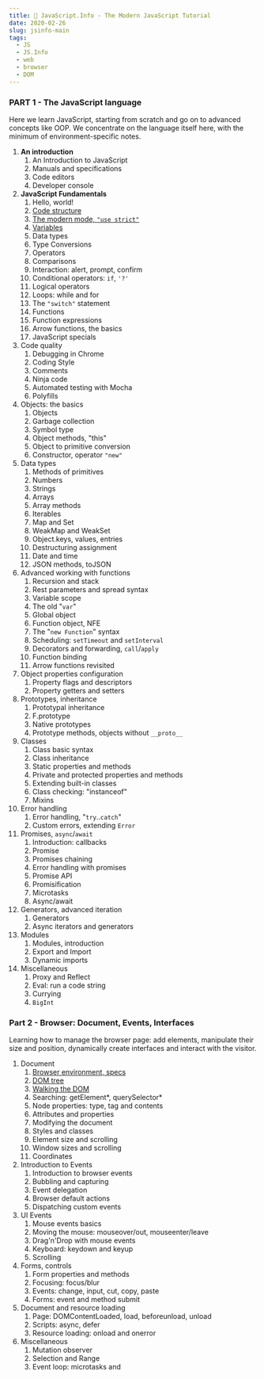 ```yaml
---
title: 📑 JavaScript.Info - The Modern JavaScript Tutorial
date: 2020-02-26
slug: jsinfo-main
tags:
  - JS
  - JS.Info
  - web
  - browser
  - DOM
--- 
```

### PART 1 - The JavaScript language
Here we learn JavaScript, starting from scratch and go on to advanced concepts like OOP.
We concentrate on the language itself here, with the minimum of environment-specific notes.

1. **An introduction**
    1. An Introduction to JavaScript
    1. Manuals and specifications
    1. Code editors
    1. Developer console  
1. **JavaScript Fundamentals**  
    1. Hello, world!
    1. [Code structure](/jsinfo-js-code-structure)
    1. [The modern mode, `"use strict"`](/jsinfo-js-use-strict)
    1. [Variables](/jsinfo-use-strict)
    1. Data types
    1. Type Conversions
    1. Operators
    1. Comparisons
    1. Interaction: alert, prompt, confirm
    1. Conditional operators: `if`, `'?'`
    1. Logical operators
    1. Loops: while and for
    1. The `"switch"` statement
    1. Functions
    1. Function expressions
    1. Arrow functions, the basics
    1. JavaScript specials
1. Code quality
    1. Debugging in Chrome
    1. Coding Style
    1. Comments
    1. Ninja code
    1. Automated testing with Mocha
    1. Polyfills
1. Objects: the basics
    1. Objects
    1. Garbage collection
    1. Symbol type
    1. Object methods, "this"
    1. Object to primitive conversion
    1. Constructor, operator `"new"`
1. Data types
    1. Methods of primitives
    1. Numbers
    1. Strings
    1. Arrays
    1. Array methods
    1. Iterables
    1. Map and Set
    1. WeakMap and WeakSet
    1. Object.keys, values, entries
    1. Destructuring assignment
    1. Date and time
    1. JSON methods, toJSON
1. Advanced working with functions
    1. Recursion and stack
    1. Rest parameters and spread syntax
    1. Variable scope
    1. The old "`var`"
    1. Global object
    1. Function object, NFE
    1. The "`new Function`" syntax
    1. Scheduling: `setTimeout` and `setInterval`
    1. Decorators and forwarding, `call`/`apply`
    1. Function binding
    1. Arrow functions revisited
1. Object properties configuration
    1. Property flags and descriptors
    1. Property getters and setters
1. Prototypes, inheritance
    1. Prototypal inheritance
    1. F.prototype
    1. Native prototypes
    1. Prototype methods, objects without `__proto__`
1. Classes
    1. Class basic syntax
    1. Class inheritance
    1. Static properties and methods
    1. Private and protected properties and methods
    1. Extending built-in classes
    1. Class checking: "instanceof"
    1. Mixins
1. Error handling
    1. Error handling, "`try`..`catch`"
    1. Custom errors, extending `Error`
1. Promises, `async`/`await`
    1. Introduction: callbacks
    1. Promise
    1. Promises chaining
    1. Error handling with promises
    1. Promise API
    1. Promisification
    1. Microtasks
    1. Async/await
1. Generators, advanced iteration
    1. Generators
    1. Async iterators and generators
1. Modules
    1. Modules, introduction
    1. Export and Import
    1. Dynamic imports
1. Miscellaneous
    1. Proxy and Reflect
    1. Eval: run a code string
    1. Currying
    1. `BigInt`

### Part 2 - Browser: Document, Events, Interfaces
Learning how to manage the browser page: add elements, manipulate their size and position, dynamically create interfaces and interact with the visitor.

1. Document
    1. [Browser environment, specs](/jsinfo-browswer-env-specs-dom)
    1. [DOM tree](/jsinfo-domtree)
    1. [Walking the DOM](/jsinfo-walking-the-dom)
    1. Searching: getElement*, querySelector*
    1. Node properties: type, tag and contents
    1. Attributes and properties
    1. Modifying the document
    1. Styles and classes
    1. Element size and scrolling
    1. Window sizes and scrolling
    1. Coordinates
1. Introduction to Events
    1. Introduction to browser events
    1. Bubbling and capturing
    1. Event delegation
    1. Browser default actions
    1. Dispatching custom events
1. UI Events
    1. Mouse events basics
    1. Moving the mouse: mouseover/out, mouseenter/leave
    1. Drag'n'Drop with mouse events
    1. Keyboard: keydown and keyup
    1. Scrolling
1. Forms, controls
    1. Form properties and methods
    1. Focusing: focus/blur
    1. Events: change, input, cut, copy, paste
    1. Forms: event and method submit
1. Document and resource loading
    1. Page: DOMContentLoaded, load, beforeunload, unload
    1. Scripts: async, defer
    1. Resource loading: onload and onerror
1. Miscellaneous
    1. Mutation observer
    1. Selection and Range
    1. Event loop: microtasks and 